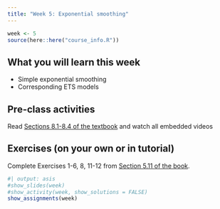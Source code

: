 ```yaml
---
title: "Week 5: Exponential smoothing"
---
```


```r
week <- 5
source(here::here("course_info.R"))
```

## What you will learn this week

* Simple exponential smoothing
* Corresponding ETS models

## Pre-class activities

Read [Sections 8.1-8.4 of the textbook](https://otexts.com/fpp3/expsmooth.html) and watch all embedded videos

## Exercises (on your own or in tutorial)

Complete Exercises 1-6, 8, 11-12 from [Section 5.11 of the book](https://otexts.com/fpp3/toolbox-exercises.html).

<!-- [**Solutions to Exercises**](ex5-sol.qmd) -->

```r
#| output: asis
#show_slides(week)
#show_activity(week, show_solutions = FALSE)
show_assignments(week)
```
